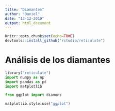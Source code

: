 ```yaml
---
title: "Diamantes"
author: "Daniel"
date: "13-12-2019"
output: html_document
---
```


```r
knitr::opts_chunk$set(echo=TRUE)
devtools::install_github("rstudio/reticulate") 
```


# Análisis de los diamantes



```python
library("reticulate")
import numpy as np
import pandas as pd 
import matplotlib

from ggplot import diamons 

matplotlib.style.use("ggplot")


```


